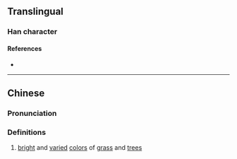{{character info/new}}
==Translingual==

===Han character===
{{Han char|rn=86|rad=火|as=07|sn=11|four=|canj=FTPI|ids=⿰火芍}}

====References====
* {{Han ref|kx=0671.170|dkj=19045|dj=1080.140|hdz=32203.080|uh=70F5|ud=28917}}

----

==Chinese==
{{zh-forms}}

===Pronunciation===
{{zh-pron
|m=zhuó
|c=zoek3
|mc=
|oc=
|ma=
|cat=
}}

===Definitions===
{{zh-hanzi}}

# [[bright]] and [[varied]] [[color]]s of [[grass]] and [[tree]]s